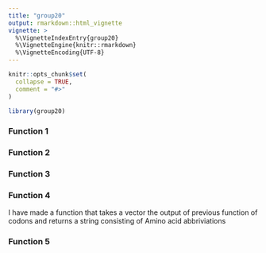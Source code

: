 ```yaml
---
title: "group20"
output: rmarkdown::html_vignette
vignette: >
  %\VignetteIndexEntry{group20}
  %\VignetteEngine{knitr::rmarkdown}
  %\VignetteEncoding{UTF-8}
---
```


```r
knitr::opts_chunk$set(
  collapse = TRUE,
  comment = "#>"
)
```

```r
library(group20)
```

### Function 1

### Function 2

### Function 3

### Function 4

I have made a function that takes a vector the output of previous function of codons and returns a string consisting of Amino acid abbriviations

### Function 5
